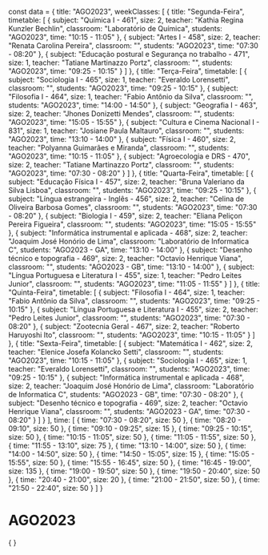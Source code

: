 const data = {
  title: "AGO2023",
  weekClasses: [
    {
      title: "Segunda-Feira",
      timetable: [
        {
          subject: "Química I - 461",
          size: 2,
          teacher: "Kathia Regina Kunzler Bechlin",
          classroom: "Laboratório de Química",
          students: "AGO2023",
          time: "10:15 - 11:05"
        },
        {
          subject: "Artes I - 458",
          size: 2,
          teacher: "Renata Carolina Pereira",
          classroom: "",
          students: "AGO2023",
          time: "07:30 - 08:20"
        },
        {
          subject: "Educação postural e Segurança no trabalho - 471",
          size: 1,
          teacher: "Tatiane Martinazzo Portz",
          classroom: "",
          students: "AGO2023",
          time: "09:25 - 10:15"
        }
      ]
    },
    {
      title: "Terça-Feira",
      timetable: [
        {
          subject: "Sociologia I - 465",
          size: 1,
          teacher: "Everaldo Lorensetti",
          classroom: "",
          students: "AGO2023",
          time: "09:25 - 10:15"
        },
        {
          subject: "Filosofia I - 464",
          size: 1,
          teacher: "Fabio Antônio da Silva",
          classroom: "",
          students: "AGO2023",
          time: "14:00 - 14:50"
        },
        {
          subject: "Geografia I - 463",
          size: 2,
          teacher: "Jhones Donizetti Mendes",
          classroom: "",
          students: "AGO2023",
          time: "15:05 - 15:55"
        },
        {
          subject: "Cultura e Cinema Nacional I - 831",
          size: 1,
          teacher: "Josiane Paula Maltauro",
          classroom: "",
          students: "AGO2023",
          time: "13:10 - 14:00"
        },
        {
          subject: "Física I - 460",
          size: 2,
          teacher: "Polyanna Guimarães e Miranda",
          classroom: "",
          students: "AGO2023",
          time: "10:15 - 11:05"
        },
        {
          subject: "Agroecologia e DRS - 470",
          size: 2,
          teacher: "Tatiane Martinazzo Portz",
          classroom: "",
          students: "AGO2023",
          time: "07:30 - 08:20"
        }
      ]
    },
    {
      title: "Quarta-Feira",
      timetable: [
        {
          subject: "Educação Física I - 457",
          size: 2,
          teacher: "Bruna Valeriano da Silva Lisboa",
          classroom: "",
          students: "AGO2023",
          time: "09:25 - 10:15"
        },
        {
          subject: "Língua estrangeira - Inglês - 456",
          size: 2,
          teacher: "Celina de Oliveira Barbosa Gomes",
          classroom: "",
          students: "AGO2023",
          time: "07:30 - 08:20"
        },
        {
          subject: "Biologia I - 459",
          size: 2,
          teacher: "Eliana Peliçon Pereira Figueira",
          classroom: "",
          students: "AGO2023",
          time: "15:05 - 15:55"
        },
        {
          subject: "Informática instrumental e aplicada - 468",
          size: 2,
          teacher: "Joaquim José Honório de Lima",
          classroom: "Laboratório de Informatica C",
          students: "AGO2023 - GA",
          time: "13:10 - 14:00"
        },
        {
          subject: "Desenho técnico e topografia - 469",
          size: 2,
          teacher: "Octavio Henrique Viana",
          classroom: "",
          students: "AGO2023 - GB",
          time: "13:10 - 14:00"
        },
        {
          subject: "Língua Portuguesa e Literatura I - 455",
          size: 1,
          teacher: "Pedro Leites Junior",
          classroom: "",
          students: "AGO2023",
          time: "11:05 - 11:55"
        }
      ]
    },
    {
      title: "Quinta-Feira",
      timetable: [
        {
          subject: "Filosofia I - 464",
          size: 1,
          teacher: "Fabio Antônio da Silva",
          classroom: "",
          students: "AGO2023",
          time: "09:25 - 10:15"
        },
        {
          subject: "Língua Portuguesa e Literatura I - 455",
          size: 2,
          teacher: "Pedro Leites Junior",
          classroom: "",
          students: "AGO2023",
          time: "07:30 - 08:20"
        },
        {
          subject: "Zootecnia Geral - 467",
          size: 2,
          teacher: "Roberto Haruyoshi Ito",
          classroom: "",
          students: "AGO2023",
          time: "10:15 - 11:05"
        }
      ]
    },
    {
      title: "Sexta-Feira",
      timetable: [
        {
          subject: "Matemática I - 462",
          size: 2,
          teacher: "Elenice Josefa Kolancko Setti",
          classroom: "",
          students: "AGO2023",
          time: "10:15 - 11:05"
        },
        {
          subject: "Sociologia I - 465",
          size: 1,
          teacher: "Everaldo Lorensetti",
          classroom: "",
          students: "AGO2023",
          time: "09:25 - 10:15"
        },
        {
          subject: "Informática instrumental e aplicada - 468",
          size: 2,
          teacher: "Joaquim José Honório de Lima",
          classroom: "Laboratório de Informatica C",
          students: "AGO2023 - GB",
          time: "07:30 - 08:20"
        },
        {
          subject: "Desenho técnico e topografia - 469",
          size: 2,
          teacher: "Octavio Henrique Viana",
          classroom: "",
          students: "AGO2023 - GA",
          time: "07:30 - 08:20"
        }
      ]
    }
  ],
  time: [
    {
      time: "07:30 - 08:20",
      size: 50
    },
    {
      time: "08:20 - 09:10",
      size: 50
    },
    {
      time: "09:10 - 09:25",
      size: 15
    },
    {
      time: "09:25 - 10:15",
      size: 50
    },
    {
      time: "10:15 - 11:05",
      size: 50
    },
    {
      time: "11:05 - 11:55",
      size: 50
    },
    {
      time: "11:55 - 13:10",
      size: 75
    },
    {
      time: "13:10 - 14:00",
      size: 50
    },
    {
      time: "14:00 - 14:50",
      size: 50
    },
    {
      time: "14:50 - 15:05",
      size: 15
    },
    {
      time: "15:05 - 15:55",
      size: 50
    },
    {
      time: "15:55 - 16:45",
      size: 50
    },
    {
      time: "16:45 - 19:00",
      size: 135
    },
    {
      time: "19:00 - 19:50",
      size: 50
    },
    {
      time: "19:50 - 20:40",
      size: 50
    },
    {
      time: "20:40 - 21:00",
      size: 20
    },
    {
      time: "21:00 - 21:50",
      size: 50
    },
    {
      time: "21:50 - 22:40",
      size: 50
    }
  ]
}

# AGO2023

<div>
    {
        <Grid
            title={data.title} 
            weekClasses={data.weekClasses} 
            time={data.time}
        />
    }
</div>